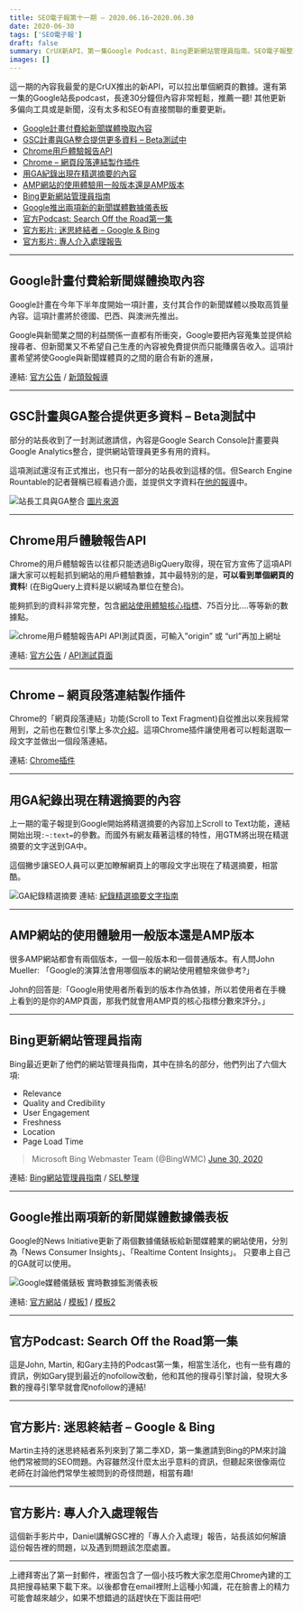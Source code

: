 ```yaml
---
title: SEO電子報第十一期 – 2020.06.16~2020.06.30
date: 2020-06-30
tags: ['SEO電子報']
draft: false
summary: CrUX新API、第一集Google Podcast、Bing更新網站管理員指南。SEO電子報整理最新的業界資訊，歡迎訂閱!
images: []
---
```


這一期的內容我最愛的是CrUX推出的新API，可以拉出單個網頁的數據。還有第一集的Google站長podcast，長達30分鐘但內容非常輕鬆，推薦一聽! 其他更新多偏向工具或是新聞，沒有太多和SEO有直接關聯的重要更新。

* [Google計畫付費給新聞媒體換取內容](https://www.darrenhuang.com/seo-newsletter-issue-11.html#toc-1)
* [GSC計畫與GA整合提供更多資料 – Beta測試中](https://www.darrenhuang.com/seo-newsletter-issue-11.html#toc-2)
* [Chrome用戶體驗報告API](https://www.darrenhuang.com/seo-newsletter-issue-11.html#toc-3)
* [Chrome – 網頁段落連結製作插件](https://www.darrenhuang.com/seo-newsletter-issue-11.html#toc-4)
* [用GA紀錄出現在精選摘要的內容](https://www.darrenhuang.com/seo-newsletter-issue-11.html#toc-5)
* [AMP網站的使用體驗用一般版本還是AMP版本](https://www.darrenhuang.com/seo-newsletter-issue-11.html#toc-6)
* [Bing更新網站管理員指南](https://www.darrenhuang.com/seo-newsletter-issue-11.html#toc-7)
* [Google推出兩項新的新聞媒體數據儀表板](https://www.darrenhuang.com/seo-newsletter-issue-11.html#toc-8)
* [官方Podcast: Search Off the Road第一集](https://www.darrenhuang.com/seo-newsletter-issue-11.html#toc-9)
* [官方影片: 迷思終結者 – Google \& Bing](https://www.darrenhuang.com/seo-newsletter-issue-11.html#toc-10)
* [官方影片: 專人介入處理報告](https://www.darrenhuang.com/seo-newsletter-issue-11.html#toc-11)


---


## Google計畫付費給新聞媒體換取內容

Google計畫在今年下半年度開始一項計畫，支付其合作的新聞媒體以換取高質量內容。這項計畫將於德國、巴西、與澳洲先推出。

Google與新聞業之間的利益關係一直都有所衝突，Google要把內容蒐集並提供給搜尋者、但新聞業又不希望自己生產的內容被免費提供而只能賺廣告收入。這項計畫希望將使Google與新聞媒體頁的之間的磨合有新的進展， 

連結: [官方公告](https://www.blog.google/outreach-initiatives/google-news-initiative/licensing-program-support-news-industry-/) / [新頭殼報導](https://newtalk.tw/news/view/2020-06-29/428029)


---


## GSC計畫與GA整合提供更多資料 – Beta測試中

部分的站長收到了一封測試邀請信，內容是Google Search Console計畫要與Google Analytics整合，提供網站管理員更多有用的資料。

這項測試還沒有正式推出，也只有一部分的站長收到這樣的信。但Search Engine Rountable的記者聲稱已經看過介面，並提供文字資料在[他的報導](https://www.seroundtable.com/google-search-console-insights-beta-29691.html)中。

![站長工具與GA整合](https://www.darrenhuang.com/wp-content/uploads/2020/06/GSC與GA連結.png)
[圖片來源](https://twitter.com/Optimisey/status/1275041224316067842)


---


## Chrome用戶體驗報告API

Chrome的用戶體驗報告以往都只能透過BigQuery取得，現在官方宣佈了這項API讓大家可以輕鬆抓到網站的用戶體驗數據，其中最特別的是，**可以看到單個網頁的資料**! (在BigQuery上資料是以網域為單位在整合)。

能夠抓到的資料非常完整，包含[網站使用體驗核心指標](https://www.darrenhuang.com/core-web-vitals-lcp-fid-cls.html)、75百分比….等等新的數據點。

![chrome用戶體驗報告API](https://www.darrenhuang.com/wp-content/uploads/2020/06/chrome用戶體驗報告API-1024x504.png)
API測試頁面，可輸入”origin” 或 “url”再加上網址

連結: [官方公告](https://web.dev/chrome-ux-report-api/) / [API測試頁面](https://developers.google.com/web/tools/chrome-user-experience-report/api/reference/rest/v1/records/queryRecord?apix=true&apix_params=%7B%22resource%22%3A%7B%22origin%22%3A%22https%3A%2F%2Fwww.google.com%22%7D%7D)


---


## Chrome – 網頁段落連結製作插件

Chrome的「網頁段落連結」功能(Scroll to Text Fragment)自從推出以來我經常用到，之前也在數位引擎上多次[介紹](https://www.facebook.com/searchenginecommunity/photos/a.193015414769742/683930425678236/)。這項Chrome插件讓使用者可以輕鬆選取一段文字並做出一個段落連結。


連結: [Chrome插件](https://chrome.google.com/webstore/detail/link-to-text-fragment/pbcodcjpfjdpcineamnnmbkkmkdpajjg/related?utm_source=Aleyda%27s%20SEO%20Tips&utm_campaign=c06144418c-seofomo-newsletter-by-aleyda-june-21&utm_medium=email&utm_term=0_408af963b1-c06144418c-709506841&mc_cid=c06144418c&mc_eid=833452158f)


---


## 用GA紀錄出現在精選摘要的內容

上一期的電子報提到Google開始將精選摘要的內容加上Scroll to Text功能，連結開始出現`:~:text=`的參數。而國外有網友藉著這樣的特性，用GTM將出現在精選摘要的文字送到GA中。

這個撇步讓SEO人員可以更加瞭解網頁上的哪段文字出現在了精選摘要，相當酷。

![GA紀錄精選摘要](https://www.darrenhuang.com/wp-content/uploads/2020/06/fragment-data-showing-google-analytics-1024x599.jpg)
連結: [紀錄精選摘要文字指南](https://brodieclark.com/track-featured-snippet-chrome-google-tag-manager/)


---


## AMP網站的使用體驗用一般版本還是AMP版本

很多AMP網站都會有兩個版本，一個一般版本和一個普通版本。有人問John Mueller: 「Google的演算法會用哪個版本的網站使用體驗來做參考?」

John的回答是:「Google用使用者所看到的版本作為依據，所以若使用者在手機上看到的是你的AMP頁面，那我們就會用AMP頁的核心指標分數來評分。」



---


## Bing更新網站管理員指南

Bing最近更新了他們的網站管理員指南，其中在排名的部分，他們列出了六個大項: 

* Relevance
* Quality and Credibility
* User Engagement
* Freshness
* Location
* Page Load Time



> Microsoft Bing Webmaster Team (@BingWMC) [June 30, 2020](https://twitter.com/BingWMC/status/1278002386372423680?ref_src=twsrc%5Etfw)

連結: [Bing網站管理員指南](https://www.bing.com/webmaster/help/webmaster-guidelines-30fba23a) / [SEL整理](https://searchengineland.com/bings-search-ranking-factors-relevance-quality-credibility-user-engagement-freshness-location-and-page-load-time-336924)


---


## Google推出兩項新的新聞媒體數據儀表板

Google的News Initiative更新了兩個數據儀錶板給新聞媒體業的網站使用，分別為「News Consumer Insights」、「Realtime Content Insights」。 只要串上自己的GA就可以使用。

![Google媒體儀錶板](https://www.darrenhuang.com/wp-content/uploads/2020/06/Google媒體儀錶板-1024x462.png)
實時數據監測儀表板

連結: [官方網站](https://newsinitiative.withgoogle.com/) / [模板1](https://news-consumer-insights.appspot.com/engagement) / [模板2](https://newsinitiative.withgoogle.com/training/)


---


## 官方Podcast: Search Off the Road第一集

這是John, Martin, 和Gary主持的Podcast第一集，相當生活化，也有一些有趣的資訊，例如Gary提到最近的nofollow改動，他和其他的搜尋引擎討論，發現大多數的搜尋引擎早就會爬nofollow的連結!



---


## 官方影片: 迷思終結者 – Google \& Bing

Martin主持的迷思終結者系列來到了第二季XD，第一集邀請到Bing的PM來討論他們常被問的SEO問題。內容雖然沒什麼太出乎意料的資訊，但聽起來很像兩位老師在討論他們常學生被問到的奇怪問題，相當有趣!



---


## 官方影片: 專人介入處理報告

這個新手影片中，Daniel講解GSC裡的「專人介入處理」報告，站長該如何解讀這份報告裡的問題，以及遇到問題該怎麼處置。



---

上禮拜寄出了第一封郵件，裡面包含了一個小技巧教大家怎麼用Chrome內建的工具把搜尋結果下載下來。以後都會在email裡附上這種小知識，花在臉書上的精力可能會越來越少，如果不想錯過的話趕快在下面註冊吧!


